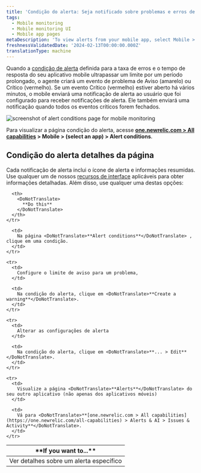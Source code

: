 ```yaml
---
title: 'Condição do alerta: Seja notificado sobre problemas e erros de desempenho'
tags:
  - Mobile monitoring
  - Mobile monitoring UI
  - Mobile app pages
metaDescription: 'To view alerts from your mobile app, select Mobile > (select an app) > App > Alerts.'
freshnessValidatedDate: '2024-02-13T00:00:00.000Z'
translationType: machine
---
```



Quando a [condição de alerta](/docs/mobile-apps/alert-settings) definida para a taxa de erros e o tempo de resposta do seu aplicativo mobile ultrapassar um limite por um período prolongado, o agente <InlinePopover type="mobile"/>criará um evento de problema de Aviso (amarelo) ou Crítico (vermelho). Se um evento Crítico (vermelho) estiver aberto há vários minutos, o mobile enviará uma notificação de alerta ao usuário que foi configurado para receber notificações de alerta. Ele também enviará uma notificação quando todos os eventos críticos forem fechados.

<img
  title="alert conditions page "
  alt="screenshot of alert conditions page for mobile monitoring"
  src={mobileAlertConditionsPage}
/>

Para visualizar a página condição do alerta, acesse <DoNotTranslate>**[one.newrelic.com > All capabilities](https://one.newrelic.com/all-capabilities) > Mobile > (select an app) > Alert conditions**</DoNotTranslate>.

## Condição do alerta detalhes da página

Cada notificação de alerta inclui o ícone de alerta e informações resumidas. Use qualquer um de nossos [recursos de interface](/docs/new-relic-solutions/new-relic-one/introduction-new-relic-platform) aplicáveis para obter informações detalhadas. Além disso, use qualquer uma destas opções:

<table>
  <thead>
    <tr>
      <th width={200}>
        <DoNotTranslate>
          **If you want to...**
        </DoNotTranslate>
      </th>

      <th>
        <DoNotTranslate>
          **Do this**
        </DoNotTranslate>
      </th>
    </tr>
  </thead>

  <tbody>
    <tr>
      <td>
        Ver detalhes sobre um alerta específico
      </td>

      <td>
        Na página <DoNotTranslate>**Alert conditions**</DoNotTranslate> , clique em uma condição.
      </td>
    </tr>

    <tr>
      <td>
        Configure o limite de aviso para um problema,
      </td>

      <td>
        Na condição do alerta, clique em <DoNotTranslate>**Create a warning**</DoNotTranslate>.
      </td>
    </tr>

    <tr>
      <td>
        Alterar as configurações de alerta
      </td>

      <td>
        Na condição do alerta, clique em <DoNotTranslate>**... > Edit**</DoNotTranslate>.
      </td>
    </tr>

    <tr>
      <td>
        Visualize a página <DoNotTranslate>**Alerts**</DoNotTranslate> do seu outro aplicativo (não apenas dos aplicativos móveis)
      </td>

      <td>
        Vá para <DoNotTranslate>**[one.newrelic.com > All capabilities](https://one.newrelic.com/all-capabilities) > Alerts & AI > Issues & Activity**</DoNotTranslate>.
      </td>
    </tr>
  </tbody>
</table>
